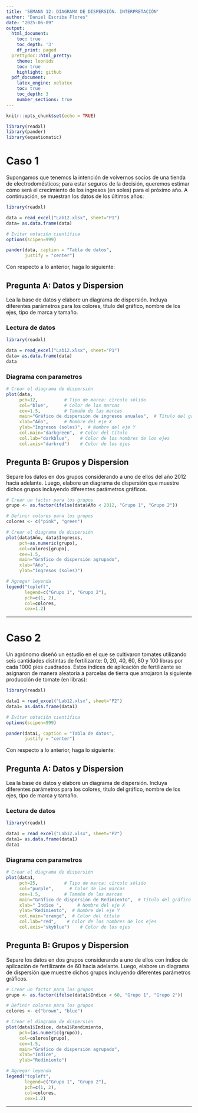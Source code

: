 ```yaml
---
title: 'SEMANA 12: DIAGRAMA DE DISPERSIÓN. INTERPRETACIÓN'
author: "Daniel Escriba Flores"
date: "2025-06-09"
output:
  html_document:
    toc: true
    toc_depth: '3'
    df_print: paged
  prettydoc::html_pretty:
    theme: leonids
    toc: true
    highlight: github
  pdf_document:
    latex_engine: xelatex
    toc: true
    toc_depth: 3
    number_sections: true
---
```


```r
knitr::opts_chunk$set(echo = TRUE)
```

```r

library(readxl)
library(pander)
library(equatiomatic)

```

# Caso 1

Supongamos que tenemos la intención de volvernos socios de una tienda de electrodomésticos; para estar seguros de la decisión, queremos estimar cómo será el crecimiento de los ingresos (en soles) para el próximo año. A continuación, se muestran los datos de los últimos años:


```r

library(readxl)

data = read_excel("Lab12.xlsx", sheet="P1")
data= as.data.frame(data)

# Evitar notación científica
options(scipen=999)

pander(data, caption = "Tabla de datos",
       justify = "center")
```

Con respecto a lo anterior, haga lo siguiente:

## Pregunta A: Datos y Dispersion

Lea la base de datos y elabore un diagrama de dispersión. Incluya diferentes parámetros para los colores, título del gráfico, nombre de los ejes, tipo de marca y tamaño.

### Lectura de datos

```r

library(readxl)

data = read_excel("Lab12.xlsx", sheet="P1")
data= as.data.frame(data)
data
```

### Diagrama con parametros 

```r


# Crear el diagrama de dispersión
plot(data, 
     pch=12,          # Tipo de marca: círculo sólido
     col="blue",      # Color de las marcas
     cex=1.5,         # Tamaño de las marcas
     main="Gráfico de dispersión de ingresos anuales",  # Título del gráfico
     xlab="Año",      # Nombre del eje X
     ylab="Ingresos (soles)",  # Nombre del eje Y
     col.main="darkgreen",  # Color del título
     col.lab="darkblue",    # Color de los nombres de los ejes
     col.axis="darkred")    # Color de los ejes

```


## Pregunta B: Grupos y Dispersion

Separe los datos en dos grupos considerando a uno de ellos del año 2012 hacia adelante. Luego, elabore un diagrama de dispersión que muestre dichos grupos incluyendo diferentes parámetros gráficos.

```r
# Crear un factor para los grupos
grupo <- as.factor(ifelse(data$Año < 2012, "Grupo 1", "Grupo 2"))

# Definir colores para los grupos
colores <- c("pink", "green")

# Crear el diagrama de dispersión
plot(data$Año, data$Ingresos, 
     pch=as.numeric(grupo), 
     col=colores[grupo], 
     cex=1.5,
     main="Gráfico de dispersión agrupado",
     xlab="Año",
     ylab="Ingresos (soles)")

# Agregar leyenda
legend("topleft", 
       legend=c("Grupo 1", "Grupo 2"), 
       pch=c(1, 2), 
       col=colores,
       cex=1.2)
```

---

# Caso 2

Un agrónomo diseñó un estudio en el que se cultivaron tomates utilizando seis cantidades distintas de fertilizante: 0, 20, 40, 60, 80 y 100 libras por cada 1000 pies cuadrados. Estos índices de aplicación de fertilizante se asignaron de manera aleatoria a parcelas de tierra que arrojaron la siguiente producción de tomate (en libras):

```r

library(readxl)

data1 = read_excel("Lab12.xlsx", sheet="P2")
data1= as.data.frame(data1)

# Evitar notación científica
options(scipen=999)

pander(data1, caption = "Tabla de datos",
       justify = "center")
```

Con respecto a lo anterior, haga lo siguiente:

## Pregunta A: Datos y Dispersion

Lea la base de datos y elabore un diagrama de dispersión. Incluya diferentes parámetros para los colores, título del gráfico, nombre de los ejes, tipo de marca y tamaño.

### Lectura de datos

```r

library(readxl)

data1 = read_excel("Lab12.xlsx", sheet="P2")
data1= as.data.frame(data1)
data1
```

### Diagrama con parametros 

```r


# Crear el diagrama de dispersión
plot(data1, 
     pch=25,          # Tipo de marca: círculo sólido
     col="purple",      # Color de las marcas
     cex=1.5,         # Tamaño de las marcas
     main="Gráfico de dispersión de Redimiento",  # Título del gráfico
     xlab=" Indice ",      # Nombre del eje X
     ylab="Redimiento",  # Nombre del eje Y
     col.main="orange",  # Color del título
     col.lab="red",    # Color de los nombres de los ejes
     col.axis="skyblue")    # Color de los ejes

```


## Pregunta B: Grupos y Dispersion

Separe los datos en dos grupos considerando a uno de ellos con índice de aplicación de fertilizante de 60 hacia adelante. Luego, elabore un diagrama de dispersión que muestre dichos grupos incluyendo diferentes parámetros gráficos.

```r
# Crear un factor para los grupos
grupo <- as.factor(ifelse(data1$Indice < 60, "Grupo 1", "Grupo 2"))

# Definir colores para los grupos
colores <- c("brown", "blue")

# Crear el diagrama de dispersión
plot(data1$Indice, data1$Rendimiento, 
     pch=(as.numeric(grupo)), 
     col=colores[grupo], 
     cex=1.5,
     main="Gráfico de dispersión agrupado",
     xlab="Indice",
     ylab="Redimiento")

# Agregar leyenda
legend("topleft", 
       legend=c("Grupo 1", "Grupo 2"), 
       pch=c(1, 2), 
       col=colores,
       cex=1.2)
```

---